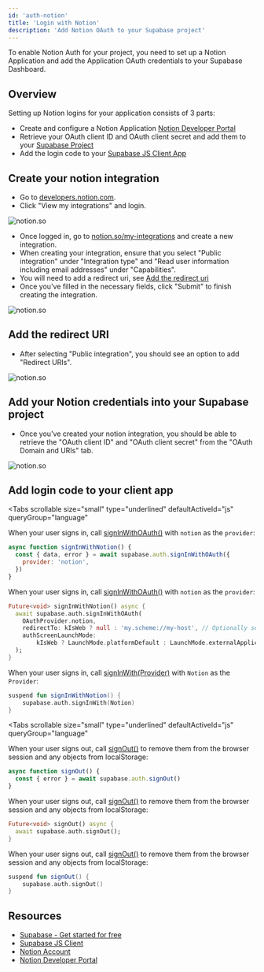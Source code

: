```yaml
---
id: 'auth-notion'
title: 'Login with Notion'
description: 'Add Notion OAuth to your Supabase project'
---
```


To enable Notion Auth for your project, you need to set up a Notion Application and add the Application OAuth credentials to your Supabase Dashboard.

## Overview

Setting up Notion logins for your application consists of 3 parts:

- Create and configure a Notion Application [Notion Developer Portal](https://www.notion.so/my-integrations)
- Retrieve your OAuth client ID and OAuth client secret and add them to your [Supabase Project](https://supabase.com/dashboard)
- Add the login code to your [Supabase JS Client App](https://github.com/supabase/supabase-js)

## Create your notion integration

- Go to [developers.notion.com](https://developers.notion.com/).
- Click "View my integrations" and login.

![notion.so](/docs/img/guides/auth-notion/notion.png)

- Once logged in, go to [notion.so/my-integrations](https://notion.so/my-integrations) and create a new integration.
- When creating your integration, ensure that you select "Public integration" under "Integration type" and "Read user information including email addresses" under "Capabilities".
- You will need to add a redirect uri, see [Add the redirect uri](#add-the-redirect-uri)
- Once you've filled in the necessary fields, click "Submit" to finish creating the integration.

![notion.so](/docs/img/guides/auth-notion/notion-developer.png)

## Add the redirect URI

- After selecting "Public integration", you should see an option to add "Redirect URIs".

![notion.so](/docs/img/guides/auth-notion/notion-redirect-uri.png)

<SocialProviderSetup provider="Notion" />

## Add your Notion credentials into your Supabase project

- Once you've created your notion integration, you should be able to retrieve the "OAuth client ID" and "OAuth client secret" from the "OAuth Domain and URIs" tab.

![notion.so](/docs/img/guides/auth-notion/notion-creds.png)

<SocialProviderSettingsSupabase provider="Notion" />

## Add login code to your client app

<Tabs
  scrollable
  size="small"
  type="underlined"
  defaultActiveId="js"
  queryGroup="language"
>
<TabPanel id="js" label="JavaScript">

<CreateClientSnippet />

When your user signs in, call [signInWithOAuth()](/docs/reference/javascript/auth-signinwithoauth) with `notion` as the `provider`:

```js
async function signInWithNotion() {
  const { data, error } = await supabase.auth.signInWithOAuth({
    provider: 'notion',
  })
}
```

</TabPanel>
<TabPanel id="flutter" label="Flutter">

When your user signs in, call [signInWithOAuth()](/docs/reference/dart/auth-signinwithoauth) with `notion` as the `provider`:

```dart
Future<void> signInWithNotion() async {
  await supabase.auth.signInWithOAuth(
    OAuthProvider.notion,
    redirectTo: kIsWeb ? null : 'my.scheme://my-host', // Optionally set the redirect link to bring back the user via deeplink.
    authScreenLaunchMode:
        kIsWeb ? LaunchMode.platformDefault : LaunchMode.externalApplication, // Launch the auth screen in a new webview on mobile.
  );
}
```

</TabPanel>
<TabPanel id="kotlin" label="Kotlin">

When your user signs in, call [signInWith(Provider)](/docs/reference/kotlin/auth-signinwithoauth) with `Notion` as the `Provider`:

```kotlin
suspend fun signInWithNotion() {
	supabase.auth.signInWith(Notion)
}
```

</TabPanel>
</Tabs>

<OAuthPkceFlow />

<Tabs
  scrollable
  size="small"
  type="underlined"
  defaultActiveId="js"
  queryGroup="language"
>
<TabPanel id="js" label="JavaScript">

When your user signs out, call [signOut()](/docs/reference/javascript/auth-signout) to remove them from the browser session and any objects from localStorage:

```js
async function signOut() {
  const { error } = await supabase.auth.signOut()
}
```

</TabPanel>
<TabPanel id="flutter" label="Flutter">

When your user signs out, call [signOut()](/docs/reference/dart/auth-signout) to remove them from the browser session and any objects from localStorage:

```dart
Future<void> signOut() async {
  await supabase.auth.signOut();
}
```

</TabPanel>
<TabPanel id="kotlin" label="Kotlin">

When your user signs out, call [signOut()](/docs/reference/kotlin/auth-signout) to remove them from the browser session and any objects from localStorage:

```kotlin
suspend fun signOut() {
	supabase.auth.signOut()
}
```

</TabPanel>
</Tabs>

## Resources

- [Supabase - Get started for free](https://supabase.com)
- [Supabase JS Client](https://github.com/supabase/supabase-js)
- [Notion Account](https://notion.so)
- [Notion Developer Portal](https://www.notion.so/my-integrations)
